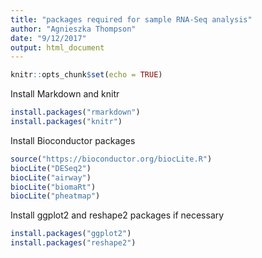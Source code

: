 ```yaml
---
title: "packages required for sample RNA-Seq analysis"
author: "Agnieszka Thompson"
date: "9/12/2017"
output: html_document
---
```


```r
knitr::opts_chunk$set(echo = TRUE)
```

Install Markdown and knitr
```r
install.packages("rmarkdown")
install.packages("knitr")
```

Install Bioconductor packages
```r
source("https://bioconductor.org/biocLite.R")
biocLite("DESeq2")
biocLite("airway")
biocLite("biomaRt")
biocLite("pheatmap")

```

Install ggplot2 and reshape2 packages if necessary
```r
install.packages("ggplot2")
install.packages("reshape2")
```
